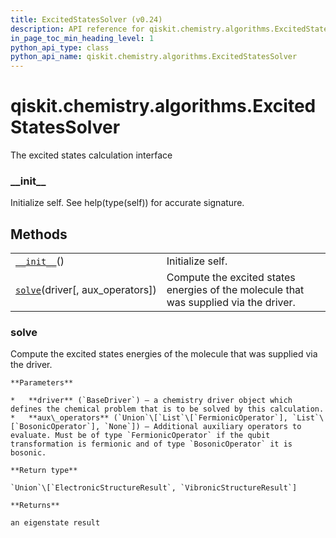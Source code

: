 ```yaml
---
title: ExcitedStatesSolver (v0.24)
description: API reference for qiskit.chemistry.algorithms.ExcitedStatesSolver in qiskit v0.24
in_page_toc_min_heading_level: 1
python_api_type: class
python_api_name: qiskit.chemistry.algorithms.ExcitedStatesSolver
---
```


<span id="qiskit-chemistry-algorithms-excitedstatessolver" />

# qiskit.chemistry.algorithms.ExcitedStatesSolver

<Class id="qiskit.chemistry.algorithms.ExcitedStatesSolver" isDedicatedPage={true} github="https://github.com/qiskit-community/qiskit-aqua/tree/stable/0.8/qiskit/chemistry/algorithms/excited_states_solvers/excited_states_solver.py" signature="ExcitedStatesSolver" modifiers="class">
  The excited states calculation interface

  ### \_\_init\_\_

  <Function id="qiskit.chemistry.algorithms.ExcitedStatesSolver.__init__" signature="__init__()">
    Initialize self. See help(type(self)) for accurate signature.
  </Function>

  ## Methods

  |                                                                                                                                                      |                                                                                       |
  | ---------------------------------------------------------------------------------------------------------------------------------------------------- | ------------------------------------------------------------------------------------- |
  | [`__init__`](#qiskit.chemistry.algorithms.ExcitedStatesSolver.__init__ "qiskit.chemistry.algorithms.ExcitedStatesSolver.__init__")()                 | Initialize self.                                                                      |
  | [`solve`](#qiskit.chemistry.algorithms.ExcitedStatesSolver.solve "qiskit.chemistry.algorithms.ExcitedStatesSolver.solve")(driver\[, aux\_operators]) | Compute the excited states energies of the molecule that was supplied via the driver. |

  ### solve

  <Function id="qiskit.chemistry.algorithms.ExcitedStatesSolver.solve" signature="solve(driver, aux_operators=None)" modifiers="abstract">
    Compute the excited states energies of the molecule that was supplied via the driver.

    **Parameters**

    *   **driver** (`BaseDriver`) – a chemistry driver object which defines the chemical problem that is to be solved by this calculation.
    *   **aux\_operators** (`Union`\[`List`\[`FermionicOperator`], `List`\[`BosonicOperator`], `None`]) – Additional auxiliary operators to evaluate. Must be of type `FermionicOperator` if the qubit transformation is fermionic and of type `BosonicOperator` it is bosonic.

    **Return type**

    `Union`\[`ElectronicStructureResult`, `VibronicStructureResult`]

    **Returns**

    an eigenstate result
  </Function>
</Class>

